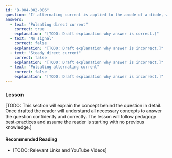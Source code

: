 ```yaml
---
id: "B-004-002-006"
question: "If alternating current is applied to the anode of a diode, what would you expect to see at the cathode?"
answers:
  - text: "Pulsating direct current"
    correct: true
    explanation: "[TODO: Draft explanation why answer is correct.]"
  - text: "No signal"
    correct: false
    explanation: "[TODO: Draft explanation why answer is incorrect.]"
  - text: "Steady direct current"
    correct: false
    explanation: "[TODO: Draft explanation why answer is incorrect.]"
  - text: "Pulsating alternating current"
    correct: false
    explanation: "[TODO: Draft explanation why answer is incorrect.]"
---
```


### Lesson

[TODO: This section will explain the concept behind the question in detail. Once drafted the reader will understand all necessary concepts to answer the question confidently and correctly. The lesson will follow pedagogy best-practices and assume the reader is starting with no previous knowledge.]

#### Recommended Reading

- [TODO: Relevant Links and YouTube Videos]
